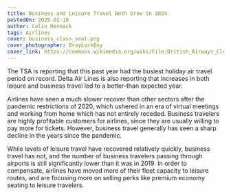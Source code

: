 ```yaml
---
title: Business and Leisure Travel Both Grew in 2024
postedOn: 2025-01-10
author: Colin Hermack
tags: Airlines
cover: business_class_seat.png
cover_photographer: BrayLockBoy
cover_link: https://commons.wikimedia.org/wiki/File:British_Airways_Club_Suites_seat_aboard_Boeing_787-10_G-ZBLE,_31_January_2024.jpg
---
```


The TSA is reporting that this past year had the busiest holiday air travel period on record. Delta Air Lines is also
reporting that increases in both leisure and business travel led to a better-than expected year.

Airlines have seen a much slower recover than other sectors after the pandemic restrictions of 2020, which ushered in an
era of virtual meetings and working from home which has not entirely receded. Business travelers are highly profitable
customers for airlines, since they are usually willing to pay more for tickets. However, business travel generally has seen
a sharp decline in the years since the pandemic.

While levels of leisure travel have recovered relatively quickly, business travel has not, and the number
of business travelers passing through airports is still significantly lower than it was in 2019.
In order to compensate, airlines have moved more of their fleet capacity to leisure routes, and are focusing more on
selling perks like premium economy seating to leisure travelers.

